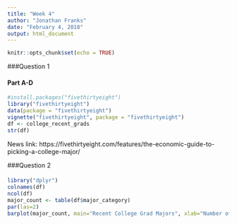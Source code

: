 ```yaml
---
title: "Week 4"
author: "Jonathan Franks"
date: "February 4, 2018"
output: html_document
---
```


```r
knitr::opts_chunk$set(echo = TRUE)
```
###Question 1

#### Part A-D

```r
#install.packages("fivethirtyeight")
library("fivethirtyeight")
data(package = "fivethirtyeight")
vignette("fivethirtyeight", package = "fivethirtyeight")
df <- college_recent_grads
str(df)
```

News link: https://fivethirtyeight.com/features/the-economic-guide-to-picking-a-college-major/

###Question 2

####

```r
library("dplyr")
colnames(df)
ncol(df)
major_count <- table(df$major_category)
par(las=2) 
barplot(major_count, main="Recent College Grad Majors", xlab="Number of Grads", ylab="Major Categorys", horiz=TRUE, col=c("darkblue"))
```

